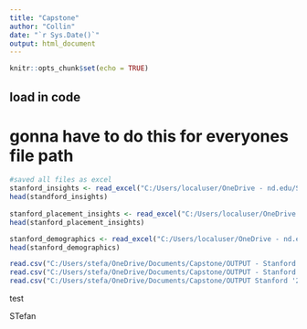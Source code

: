 ---
title: "Capstone"
author: "Collin"
date: "`r Sys.Date()`"
output: html_document
---

```{r setup, include=FALSE}
knitr::opts_chunk$set(echo = TRUE)
```

## load in code
# gonna have to do this for everyones file path

```{r}
#saved all files as excel
stanford_insights <- read_excel("C:/Users/localuser/OneDrive - nd.edu/Spring 2025/Sports Capstone/OUTPUT - Stanford '24 - Insights.xlsx")
head(standford_insights)
  
stanford_placement_insights <- read_excel("C:/Users/localuser/OneDrive - nd.edu/Spring 2025/Sports Capstone/OUTPUT - Stanford '24 Placement Insights.xlsx")
head(stanford_placement_insights)

stanford_demographics <- read_excel("C:/Users/localuser/OneDrive - nd.edu/Spring 2025/Sports Capstone/OUTPUT Stanford '24 Demographics.xlsx")
head(stanford_demographics)
```


```{r}
read.csv("C:/Users/stefa/OneDrive/Documents/Capstone/OUTPUT - Stanford '24 - Insights.csv")
read.csv("C:/Users/stefa/OneDrive/Documents/Capstone/OUTPUT - Stanford '24 Placement Insights.csv")
read.csv("C:/Users/stefa/OneDrive/Documents/Capstone/OUTPUT Stanford '24 Demographics.csv")

```

test

STefan
